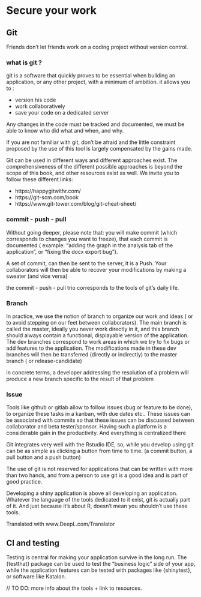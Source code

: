 # Secure your work {#secure}

## Git

Friends don't let friends work on a coding project without version control. 

### what is git ?

git is a software that quickly proves to be essential when building an application, or any other project, with a minimum of ambition. it allows you to :

+ version his code
+ work collaboratively
+ save your code on a dedicated server

Any changes in the code must be tracked and documented, we must be able to know who did what and when, and why. 


If you are not familiar with git, don't be afraid and the little constraint proposed by the use of this tool is largely compensated by the gains made.

Git can be used in different ways and different approaches exist. The comprehensiveness of the different possible approaches is beyond the scope of this book, and other resources exist as well. We invite you to follow these different links:

+ https://happygitwithr.com/
+ https://git-scm.com/book
+ https://www.git-tower.com/blog/git-cheat-sheet/



### commit - push - pull

Without going deeper, please note that:
you will make commit (which corresponds to changes you want to freeze),
that each commit is documented ( example: "adding the graph in the analysis tab of the application", or "fixing the docx export bug").

A set of commit, can then be sent to the server, it is a Push. Your collaborators will then be able to recover your modifications by making a sweater (and vice versa)

the commit - push - pull trio corresponds to the tools of git's daily life.

### Branch

In practice, we use the notion of branch to organize our work and ideas ( or to avoid stepping on our feet between collaborators).
The main branch is called the master, ideally you never work directly in it, and this branch should always contain a functional, displayable version of the application.
The dev branches correspond to work areas in which we try to fix bugs or add features to the application. The modifications made in these dev branches will then be transferred (directly or indirectly) to the master branch ( or release-candidate)

in concrete terms, a developer addressing the resolution of a problem will produce a new branch specific to the result of that problem

### Issue

Tools like github or gitlab allow to follow issues (bug or feature to be done), to organize these tasks in a kanban, with due dates etc.. These issues can be associated with commits so that these issues can be discussed between collaborator and beta tester/sponsor. Having such a platform is a considerable gain in the
productivity. And everything is centralized there

Git integrates very well with the Rstudio IDE, so, while you develop using git can be as simple as clicking a button from time to time. (a commit button, a pull button and a push button)

The use of git is not reserved for applications that can be written with more than two hands, and from a person to use git is a good idea and is part of good practice.


Developing a shiny application is above all developing an application. Whatever the language of the tools dedicated to it exist, git is actually part of it. And just because it's about R, doesn't mean you shouldn't use these tools.





Translated with www.DeepL.com/Translator




## CI and testing

Testing is central for making your application survive in the long run. 
The {testthat} package can be used to test the "business logic" side of your app, while the application features can be tested with packages like {shinytest}, or software like Katalon. 

// TO DO: more info about the tools + link to resources.